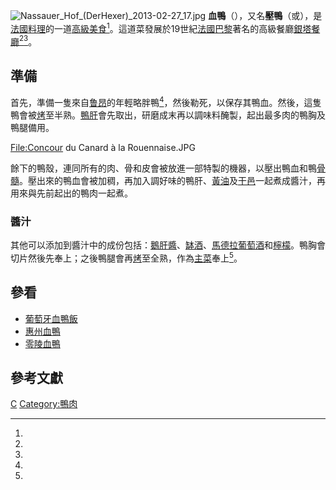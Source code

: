 [[File:Nassauer_Hof_(DerHexer)_2013-02-27_17.jpg|thumb]]
'''血鴨'''（{{lang-fr|'''''canard au sang'''''}}），又名'''壓鴨'''（{{lang|fr|'''''Canard à la presse'''''}}或{{lang|fr|'''''Caneton à la presse'''''}}），是[[法國料理|法國料理]]的一道[[高級美食|高級美食]]<ref name=D&G />。這道菜發展於19世紀[[法國|法國]][[巴黎|巴黎]]著名的高級餐廳[[銀塔餐廳|銀塔餐廳]]<ref name=LTdA /><ref name=blackhole />。

==準備==
首先，準備一隻來自[[鲁昂|鲁昂]]的年輕略胖鴨<ref name=D&G />{{rp|26}}，然後勒死，以保存其鴨血。然後，這隻鴨會被[[烤|烤]]至半熟。[[鴨肝|鴨肝]]會先取出，研磨成末再以調味料醃製，起出最多肉的鴨胸及鴨腿備用。
<gallery mode=packed heights=180px style="float:left;">
File:Concour du Canard à la Rouennaise.JPG
{{Information
|description={{fr|1=Concour de cuisine.}}}}
</gallery>
餘下的鴨殼，連同所有的肉、骨和皮會被放進一部特製的機器，以壓出鴨血和鴨[[骨髓|骨髓]]。壓出來的鴨血會被加稠，再加入調好味的鴨肝、[[黃油|黃油]]及[[干邑|干邑]]一起煮成醬汁，再用來與先前起出的鴨肉一起煮。

===醬汁===
其他可以添加到醬汁中的成份包括：[[鵝肝醬|鵝肝醬]]、[[缽酒|缽酒]]、[[馬德拉葡萄酒|馬德拉葡萄酒]]和[[檸檬|檸檬]]。鴨胸會切片然後先奉上；之後鴨腿會再[[燒烤|烤]]至全熟，作為[[主菜|主菜]]奉上<ref name=GFF />。

==參看==
* [[葡萄牙血鴨飯|葡萄牙血鴨飯]]
* [[惠州血鴨|惠州血鴨]]
* [[零陵血鴨|零陵血鴨]]

==參考文獻==
{{reflist|
<ref name=blackhole>{{cite web 
  |url=http://blackhole-mini.blogspot.hk/2015/11/alchemy-hk.html 
  |title=來自法國的極品血鴨 
  |author=Sharon Kiki Cheng 
  |date=2015-11-17 
  |accessdate=2016-11-11 
  |language=zh-hant 
  |archive-date=2018-05-23 
  |archive-url=https://web.archive.org/web/20180523013355/http://blackhole-mini.blogspot.hk/2015/11/alchemy-hk.html 
  |dead-url=no 
  }}</ref>
<ref name=D&G>{{Cite book  | last = Tennant, Jr.
  | first = S.G.B.
  | authorlink = 
  | coauthors = 
  | title = Ducks & Geese
  | chapter=Pressed Duck a la Tour d'Argent
  | publisher = Willow Creek Press
  | date = 1999
  | location = 
  | page = 26
  | url = https://books.google.com/books?id=n02rTRIj74EC&pg=PA26
  | doi = 
  | id = 
  | isbn = 978-1-57223-202-0}}</ref>
<ref name=GFF>{{Cite book
  | last = Peterson
  | first = James
  | authorlink = 
  | coauthors = 
  | title = Glorious French food: a fresh approach to the classics
  | chapter=Pressed Duck a la Tour d'Argent
  | publisher = John Wiley and Sons
  | date = 2002
  | location = 
  | page = 394
  | url = https://books.google.com/books?id=EWSVpBheCnYC&pg=PT421
  | doi = 
  | id = 
  | isbn = 978-0-471-44276-9}}</ref>
<ref name=LTdA>{{cite web
 |title       = Frédéric Delair and the Numbered Duck
 |url         = http://www.latourdargent.com/histoire?id_page=7
 |work        = La Tour d'Argent -- history
 |accessdate  = 2013-01-12
 |language    = en
 |deadurl     = yes
 |archiveurl  = https://web.archive.org/web/20130117214708/http://www.latourdargent.com/histoire?id_page=7
 |archivedate = 2013-01-17
}}</ref>
}}

[[Category:法國飲食|C]]
[[Category:鴨肉|Category:鴨肉]]